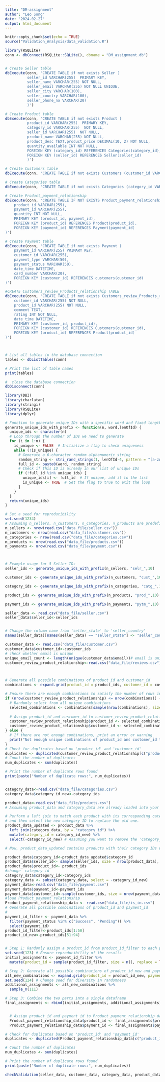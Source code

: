 ```yaml
---
title: "DM-assignment"
author: "Leo Song"
date: "2024-02-27"
output: html_document
---
```


```r
knitr::opts_chunk$set(echo = TRUE)
source("Validation_Analysis/data_validation.R")
```


```r
library(RSQLite)
conn <- dbConnect(RSQLite::SQLite(), dbname = "DM_assignment.db")


# Create Seller table
dbExecute(conn, 'CREATE TABLE if not exists Seller (
          seller_id VARCHAR(255)  PRIMARY KEY,
          seller_name VARCHAR(255) NOT NULL,
          seller_email VARCHAR(255) NOT NULL UNIQUE,
          seller_city VARCHAR(100),
          seller_country VARCHAR(100),
          seller_phone_no VARCHAR(20)
          )')

# Create Product table
dbExecute(conn, 'CREATE TABLE if not exists Product (
          product_id VARCHAR(255)  PRIMARY KEY,
          category_id VARCHAR(255)  NOT NULL,
          seller_id VARCHAR(255)  NOT NULL,
          product_name VARCHAR(255) NOT NULL,
          product_desc TEXT,product_price DECIMAL(10, 2) NOT NULL,
          quantity_available INT NOT NULL,
          FOREIGN KEY (category_id) REFERENCES Categories(category_id),
          FOREIGN KEY (seller_id) REFERENCES Seller(seller_id)
          )')

# Create Customers table
dbExecute(conn, 'CREATE TABLE if not exists Customers (customer_id VARCHAR(255)  PRIMARY KEY, cust_password VARCHAR(255) NOT NULL, email VARCHAR(255) NOT NULL UNIQUE, first_name VARCHAR(100) NOT NULL, last_name VARCHAR(100) NOT NULL, date_of_birth DATE, gender VARCHAR(20), street VARCHAR(255), house_number VARCHAR(50), city VARCHAR(100), country VARCHAR(100), phone_number VARCHAR(20))')

# Create Categories table
dbExecute(conn, 'CREATE TABLE if not exists Categories (category_id VARCHAR(255)  PRIMARY KEY, category_name VARCHAR(255) NOT NULL, category_desc TEXT)')

# Create Product_payment_relationship
dbExecute(conn, 'CREATE TABLE IF NOT EXISTS Product_payment_relationship (
    product_id VARCHAR(255),
    payment_id VARCHAR(255),
    quantity INT NOT NULL,
    PRIMARY KEY (product_id, payment_id),
    FOREIGN KEY (product_id) REFERENCES Product(product_id),
    FOREIGN KEY (payment_id) REFERENCES Payment(payment_id)
)')

# Create Payment table
dbExecute(conn, 'CREATE TABLE if not exists Payment (
    payment_id VARCHAR(255) PRIMARY KEY, 
    customer_id VARCHAR(255),
    payment_type VARCHAR(50), 
    payment_status VARCHAR(50), 
    date_time DATETIME,
    card_number VARCHAR(20),
    FOREIGN KEY (customer_id) REFERENCES customers(customer_id)
)')

#CREATE Customers_review_Products_relationship TABLE
dbExecute(conn, 'CREATE TABLE if not exists Customers_review_Products_relationship (
    customer_id VARCHAR(255) NOT NULL,
    product_id VARCHAR(255) NOT NULL,
    comment TEXT,
    rating INT NOT NULL,
    date_time DATETIME,
    PRIMARY KEY (customer_id, product_id),
    FOREIGN KEY (customer_id) REFERENCES Customers(customer_id),
    FOREIGN KEY (product_id) REFERENCES Product(product_id)
)')



# List all tables in the database connection
tables <- dbListTables(conn)

# Print the list of table names
print(tables)

#  close the database connection 
dbDisconnect(conn)

```

```r
library(DBI)
library(charlatan)
library(stringi)
library(RSQLite)
library(dplyr)

# Function to generate unique IDs with a specific word and fixed length
generate_unique_ids_with_prefix <- function(n, word,lenOfId) {
  unique_ids <- character(n)
  # Loop through the number of IDs we need to generate
  for (i in 1:n) {
    is_unique <- FALSE  # Initialize a flag to check uniqueness
    while (!is_unique) {
      # Generate a 6-character random alphanumeric string
      random_string <- stri_rand_strings(1, lenOfId-4, pattern = "[a-zA-Z0-9]")
      full_id <- paste0(word, random_string)
      # Check if this ID is already in our list of unique IDs
      if (!full_id %in% unique_ids) {
        unique_ids[i] <- full_id  # If unique, add it to the list
        is_unique <- TRUE  # Set the flag to true to exit the loop
      }
    }
  }
  return(unique_ids)
}

# Set a seed for reproducibility
set.seed(1234)  
# Assuming n_sellers, n_customers, n_categories, n_products are predefined
n_sellers <- nrow(read.csv("data_file/seller.csv"))
n_customers <- nrow(read.csv("data_file/customer.csv"))
n_categories <- nrow(read.csv("data_file/categories.csv"))
n_products <- nrow(read.csv("data_file/products.csv"))
n_payments <- nrow(read.csv("data_file/payment.csv"))



# Example usage for 5 Seller IDs
seller_ids <- generate_unique_ids_with_prefix(n_sellers, "selr_",10)

customer_ids <- generate_unique_ids_with_prefix(n_customers, "cust_",10)

category_ids <- generate_unique_ids_with_prefix(n_categories, "catg_",10)

product_ids <- generate_unique_ids_with_prefix(n_products, "prod_",10)

payment_ids <- generate_unique_ids_with_prefix(n_payments, "pytm_",10)

```

```r


seller_data <- read.csv("data_file/seller.csv")
seller_data$seller_id<-seller_ids


# Change the column name from 'seller_state' to 'seller_country'
names(seller_data)[names(seller_data) == "seller_state"] <- "seller_country"

customer_data <- read.csv("data_file/customer.csv")
customer_data$customer_id<-customer_ids
# check whether email is unique
unique_email_count <- length(unique(customer_data$email))# email is unique
customer_review_product_relationship<-read.csv("data_file/reviews.csv")



# Generate all possible combinations of product_id and customer_id
combinations <- expand.grid(product_id = product_ids, customer_id = customer_ids)

# Ensure there are enough combinations to satisfy the number of rows in reviews.csv
if (nrow(customer_review_product_relationship) <= nrow(combinations)) {
  # Randomly select from all unique combinations
  selected_combinations <- combinations[sample(nrow(combinations), size = nrow(customer_review_product_relationship), replace = FALSE), ]
  
  # Assign product_id and customer_id to customer_review_product_relationship
  customer_review_product_relationship$product_id <- selected_combinations$product_id
  customer_review_product_relationship$customer_id <- selected_combinations$customer_id
} else {
  # If there are not enough combinations, print an error or warning
  print("Not enough unique combinations of product_id and customer_id to assign to each row.")
}
# Check for duplicates based on 'product_id' and 'customer_id'
duplicates <- duplicated(customer_review_product_relationship[c("product_id", "customer_id")])
# Count the number of duplicates
num_duplicates <- sum(duplicates)

# Print the number of duplicate rows found
print(paste("Number of duplicate rows:", num_duplicates))


category_data<-read.csv("data_file/categories.csv")
category_data$category_id_new<-category_ids

product_data<-read.csv("data_file/products.csv")
# Assuming product_data and category_data are already loaded into your R environment

# Perform a left join to match each product with its corresponding category,
# and then select the new category ID to replace the old one.
product_data_updated <- product_data %>%
  left_join(category_data, by = "category_id") %>%
  mutate(category_id = category_id_new) %>%
  select(-category_id_new) # Assuming you want to remove the 'category_id_new' column after update

# Now, product_data_updated contains products with their category IDs updated to category_id_new where applicable

product_data$category_id<-product_data_updated$category_id
product_data$seller_id<- sample(seller_ids, size = nrow(product_data), replace = TRUE)
product_data$product_id<- product_ids
#change  category id
category_data$category_id<-category_ids
category_data <- subset(category_data, select = -category_id_new)
payment_data<-read.csv("data_file/payment.csv")
payment_data$payment_id<-payment_ids
payment_data$customer_id<-sample(customer_ids, size = nrow(payment_data), replace = TRUE)
#load Product_payment_relationship
Product_payment_relationship_data <- read.csv("data_file/is_in.csv")
# Generate all possible combinations of product_id and payment_id
#
payment_id_filter <- payment_data %>%
  filter(payment_status %in% c("Success", "Pending")) %>%
  select(payment_id)
product_id_filter<-product_ids[1:50]
product_id_new<-product_ids[51:94]


# Step 1: Randomly assign a product_id from product_id_filter to each payment_id
set.seed(123) # Ensure reproducibility of the results
initial_assignments <- payment_id_filter %>%
  mutate(product_id = sample(product_id_filter, size = n(), replace = TRUE))

# Step 2: Generate all possible combinations of product_id_new and payment_id_filter, then randomly select 111 combinations
all_new_combinations <- expand.grid(product_id = product_id_new, payment_id = payment_id_filter$payment_id)
set.seed(124) # Change seed for diversity in randomness
additional_assignments <- all_new_combinations %>%
  sample_n(111)

# Step 3: Combine the two parts into a single dataframe
final_assignments <- rbind(initial_assignments, additional_assignments)


  # Assign product_id and payment_id to Product_payment_relationship_data
  Product_payment_relationship_data$product_id <- final_assignments$product_id
  Product_payment_relationship_data$payment_id <- final_assignments$payment_id

# Check for duplicates based on 'product_id' and 'payment_id'
duplicates <- duplicated(Product_payment_relationship_data[c("product_id", "payment_id")])

# Count the number of duplicates
num_duplicates <- sum(duplicates)

# Print the number of duplicate rows found
print(paste("Number of duplicate rows:", num_duplicates))

```









```r
checkValidation(seller_data, customer_data, category_data, product_data,payment_data, customer_review_product_relationship,Product_payment_relationship_data)
```


